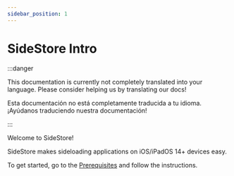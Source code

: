 ```yaml
---
sidebar_position: 1
---
```


# SideStore Intro

:::danger

This documentation is currently not completely translated into your language. Please consider helping us by translating our docs!

Esta documentación no está completamente traducida a tu idioma. ¡Ayúdanos traduciendo nuestra documentación!

:::


Welcome to SideStore!

SideStore makes sideloading applications on iOS/iPadOS 14+ devices easy.

To get started, go to the [Prerequisites](installation/prerequisites.mdx) and follow the instructions.
